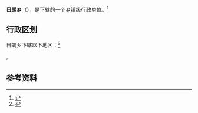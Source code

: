 {{中国乡级行政区|54/23/23/204/000}}

'''日朗乡'''（{{bo|z=རི་ནང་|w=}}），是{{PRC admin/fullname|54/23/23/204/000|3}}下辖的一个[[乡镇|乡镇]]级行政单位。<ref>{{PRC admin/ref sgc|{{PRC admin/parent|54/23/23/204/000}}}}</ref>

== 行政区划 ==

日朗乡下辖以下地区：<ref>{{PRC admin/ref sgc|54/23/23/204/000}}</ref>

{{PRC admin/children|54/23/23/204/000}}。

== 参考资料 ==

{{reflist}}

{{行政区划小作品}}
{{PRC admin/navcat|54/23/23/204/000}}